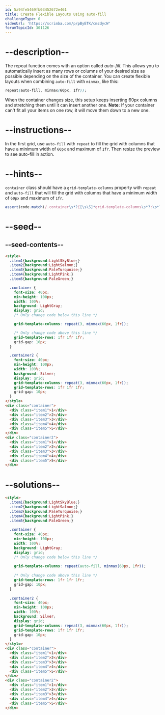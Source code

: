 ```yaml
---
id: 5a94fe5469fb03452672e461
title: Create Flexible Layouts Using auto-fill
challengeType: 0
videoUrl: 'https://scrimba.com/p/pByETK/cmzdycW'
forumTopicId: 301126
---
```


# --description--

The repeat function comes with an option called <dfn>auto-fill</dfn>. This allows you to automatically insert as many rows or columns of your desired size as possible depending on the size of the container. You can create flexible layouts when combining `auto-fill` with `minmax`, like this:

```css
repeat(auto-fill, minmax(60px, 1fr));
```

When the container changes size, this setup keeps inserting 60px columns and stretching them until it can insert another one. **Note:** If your container can't fit all your items on one row, it will move them down to a new one.

# --instructions--

In the first grid, use `auto-fill` with `repeat` to fill the grid with columns that have a minimum width of `60px` and maximum of `1fr`. Then resize the preview to see auto-fill in action.

# --hints--

`container` class should have a `grid-template-columns` property with `repeat` and `auto-fill` that will fill the grid with columns that have a minimum width of `60px` and maximum of `1fr`.

```js
assert(code.match(/.container\s*?{[\s\S]*grid-template-columns\s*?:\s*?repeat\s*?\(\s*?auto-fill\s*?,\s*?minmax\s*?\(\s*?60px\s*?,\s*?1fr\s*?\)\s*?\)\s*?;[\s\S]*}/gi));
```

# --seed--

## --seed-contents--

```html
<style>
  .item1{background:LightSkyBlue;}
  .item2{background:LightSalmon;}
  .item3{background:PaleTurquoise;}
  .item4{background:LightPink;}
  .item5{background:PaleGreen;}

  .container {
    font-size: 40px;
    min-height: 100px;
    width: 100%;
    background: LightGray;
    display: grid;
    /* Only change code below this line */

    grid-template-columns: repeat(3, minmax(60px, 1fr));

    /* Only change code above this line */
    grid-template-rows: 1fr 1fr 1fr;
    grid-gap: 10px;
  }

  .container2 {
    font-size: 40px;
    min-height: 100px;
    width: 100%;
    background: Silver;
    display: grid;
    grid-template-columns: repeat(3, minmax(60px, 1fr));
    grid-template-rows: 1fr 1fr 1fr;
    grid-gap: 10px;
  }
</style>
<div class="container">
  <div class="item1">1</div>
  <div class="item2">2</div>
  <div class="item3">3</div>
  <div class="item4">4</div>
  <div class="item5">5</div>
</div>
<div class="container2">
  <div class="item1">1</div>
  <div class="item2">2</div>
  <div class="item3">3</div>
  <div class="item4">4</div>
  <div class="item5">5</div>
</div>
```

# --solutions--

```html
<style>
  .item1{background:LightSkyBlue;}
  .item2{background:LightSalmon;}
  .item3{background:PaleTurquoise;}
  .item4{background:LightPink;}
  .item5{background:PaleGreen;}
  
  .container {
    font-size: 40px;
    min-height: 100px;
    width: 100%;
    background: LightGray;
    display: grid;
    /* Only change code below this line */
    
    grid-template-columns: repeat(auto-fill, minmax(60px, 1fr));
    
    /* Only change code above this line */
    grid-template-rows: 1fr 1fr 1fr;
    grid-gap: 10px;
  }
  
  .container2 {
    font-size: 40px;
    min-height: 100px;
    width: 100%;
    background: Silver;
    display: grid;
    grid-template-columns: repeat(3, minmax(60px, 1fr));
    grid-template-rows: 1fr 1fr 1fr;
    grid-gap: 10px;
  }
</style>
<div class="container">
  <div class="item1">1</div>
  <div class="item2">2</div>
  <div class="item3">3</div>
  <div class="item4">4</div>
  <div class="item5">5</div>
</div>
<div class="container2">
  <div class="item1">1</div>
  <div class="item2">2</div>
  <div class="item3">3</div>
  <div class="item4">4</div>
  <div class="item5">5</div>
</div>
```
